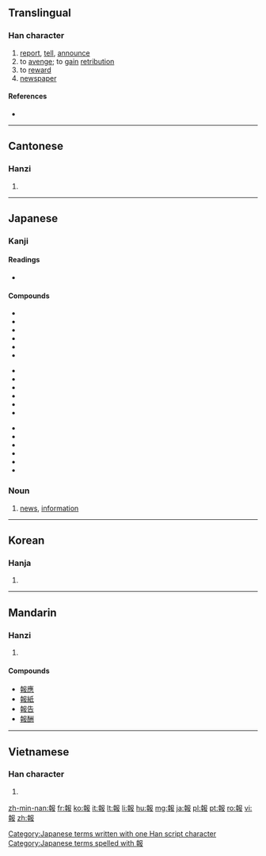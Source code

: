 {{also|报}}
==Translingual==

===Han character===
{{Han char|rn=32|rad=土|as=09|sn=12|four=4744<sub>7</sub>|canj=土十尸中水 (GJSLE)|ids=⿰[[幸]][[𠬝]]}}

# [[report]], [[tell]], [[announce]]
# to [[avenge]]; to [[gain]] [[retribution]]
# to [[reward]]
# [[newspaper]]

====References====
* {{Han ref|kx=0234.050|dkj=05275|dj=0471.130|hdz=10466.040|uh=5831|ud=22577|bh=B3F8|bd=46072}}

----

==Cantonese==

===Hanzi===
{{yue-hanzi|jyut=[[bou3]]|y=bou3|sim=报}}

# {{defn|lang=yue|sort=土09}}

----

==Japanese==

===Kanji===
{{ja-kanji|grade=5|rs=土09}}

====Readings====
* {{ja-readings|on=[[ほう]] (hō)|kun=[[しらせる]] (shiraseru), [[むくいる]] (mukuiru)}}

====Compounds====
{{top3}}
*{{l|ja|sc=Jpan|報告|tr=ほうこく, hōkoku}}
*{{l|ja|sc=Jpan|情報|tr=じょうほう, jōhō}}
*{{l|ja|sc=Jpan|報酬|tr=ほうしゅう, hōshū}}
*{{l|ja|sc=Jpan|報償|tr=ほうしょう, hōshō}}
*{{l|ja|sc=Jpan|官報|tr=かんぽう, kanpō}}
*{{l|ja|sc=Jpan|応報|tr=おうほう, ōhō}}
{{mid3}}
*{{l|ja|sc=Jpan|悪報|tr=あくほう, akuhō}}
*{{l|ja|sc=Jpan|吉報|tr=きっぽう, kippō}}
*{{l|ja|sc=Jpan|続報|tr=ぞくほう, zokuhō}}
*{{l|ja|sc=Jpan|速報|tr=そっぽう, soppō}}
*{{l|ja|sc=Jpan|凶報|tr=きょうほう, kyōhō}}
*{{l|ja|sc=Jpan|確報|tr=かくほう, kakuhō}}
{{mid3}}
*{{l|ja|sc=Jpan|飛報|tr=ひほう, hihō}}
*{{l|ja|sc=Jpan|報奨|tr=ほうしょう, hōshō}}
*{{l|ja|sc=Jpan|悲報|tr=ひほう, hihō}}
*{{l|ja|sc=Jpan|因果応報|tr=いんがおうほう, ingaōhō}}
*{{l|ja|sc=Jpan|報知|tr=ほうち, hōchi}}
*{{l|ja|sc=Jpan|報道|tr=ほうどう, hōdō}}
{{bottom}}

===Noun===
{{ja-noun|k|hira=ほう|rom=hō}} 

# [[news]], [[information]]

[[Category:Japanese terms written with one Han script character]]
[[Category:Japanese terms spelled with 報]]
----

==Korean==

===Hanja===
{{ko-hanja|hangeul=[[보]], [[부]]|rv=bo, bu|mr=po, pu|y=po, pwu}}

# {{defn|lang=ko|sort=土09}}

----

==Mandarin==

===Hanzi===
{{cmn-hanzi|sim=报|pin=[[bào]] ([[bao4]])|wg=pao<sup>4</sup>}}

# {{defn|lang=cmn|sort=土09}}

====Compounds====
{{top2}}
* [[報應]]
* [[報紙]]
* [[報告]]
* [[報酬]]
{{bottom}}

----

==Vietnamese==

===Han character===
{{vi-hantu|[[báo]]|rs=土09}}

# {{defn|lang=vi|sort=土09}}

[[zh-min-nan:報]]
[[fr:報]]
[[ko:報]]
[[it:報]]
[[lt:報]]
[[li:報]]
[[hu:報]]
[[mg:報]]
[[ja:報]]
[[pl:報]]
[[pt:報]]
[[ro:報]]
[[vi:報]]
[[zh:報]]